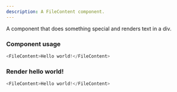 ```yaml
---
description: A FileContent component.
---
```



A component that does something special and renders text in a div.

### Component usage
```js
<FileContent>Hello world!</FileContent>
```

### Render hello world!

```js live
<FileContent>Hello world!</FileContent>
```
